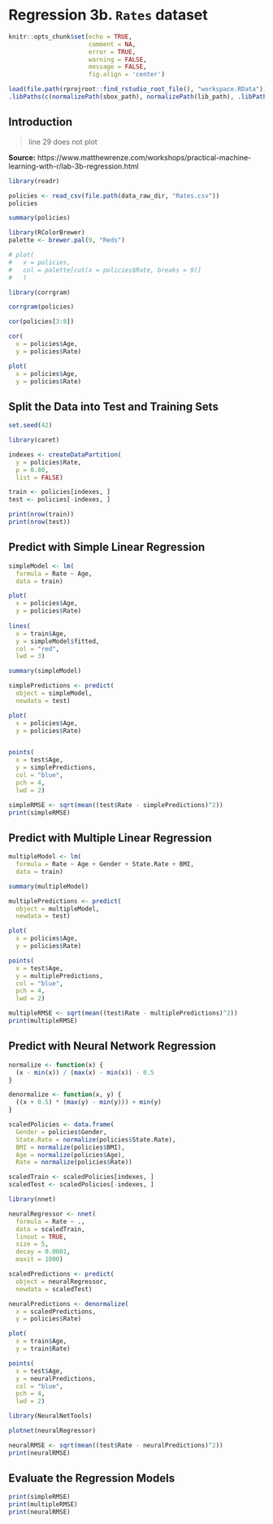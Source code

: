# Regression 3b. `Rates` dataset

```r
knitr::opts_chunk$set(echo = TRUE, 
                      comment = NA, 
                      error = TRUE, 
                      warning = FALSE, 
                      message = FALSE, 
                      fig.align = 'center')
```

```r
load(file.path(rprojroot::find_rstudio_root_file(), "workspace.RData"))
.libPaths(c(normalizePath(sbox_path), normalizePath(lib_path), .libPaths()))
```

## Introduction

> line 29 does not plot

**Source:** https://www.matthewrenze.com/workshops/practical-machine-learning-with-r/lab-3b-regression.html

```r
library(readr)

policies <- read_csv(file.path(data_raw_dir, "Rates.csv"))
policies
```

```r
summary(policies)
```

```r
library(RColorBrewer)
palette <- brewer.pal(9, "Reds")
```


```r
# plot(
#   x = policies,
#   col = palette[cut(x = policies$Rate, breaks = 9)]
#   )
```

```r
library(corrgram)

corrgram(policies)
```


```r
cor(policies[3:8])
```

```r
cor(
  x = policies$Age, 
  y = policies$Rate)
```

```r
plot(
  x = policies$Age, 
  y = policies$Rate)
```

## Split the Data into Test and Training Sets

```r
set.seed(42)

```


```r
library(caret)

indexes <- createDataPartition(
  y = policies$Rate,
  p = 0.80,
  list = FALSE)

train <- policies[indexes, ]
test <- policies[-indexes, ]

```

```r
print(nrow(train))
print(nrow(test))
```

## Predict with Simple Linear Regression

```r
simpleModel <- lm(
  formula = Rate ~ Age,
  data = train)
```

```r
plot(
  x = policies$Age, 
  y = policies$Rate)
  
lines(
  x = train$Age,
  y = simpleModel$fitted, 
  col = "red",
  lwd = 3)
```

```r
summary(simpleModel)
```

```r
simplePredictions <- predict(
  object = simpleModel,
  newdata = test)
```

```r
plot(
  x = policies$Age, 
  y = policies$Rate)


points(
  x = test$Age,
  y = simplePredictions,
  col = "blue",
  pch = 4,
  lwd = 2)
```

```r
simpleRMSE <- sqrt(mean((test$Rate - simplePredictions)^2))
print(simpleRMSE)
```

## Predict with Multiple Linear Regression

```r
multipleModel <- lm(
  formula = Rate ~ Age + Gender + State.Rate + BMI,
  data = train)
```

```r
summary(multipleModel)
```

```r
multiplePredictions <- predict(
  object = multipleModel,
  newdata = test)
```

```r
plot(
  x = policies$Age, 
  y = policies$Rate)

points(
  x = test$Age,
  y = multiplePredictions,
  col = "blue",
  pch = 4,
  lwd = 2)
```

```r
multipleRMSE <- sqrt(mean((test$Rate - multiplePredictions)^2))
print(multipleRMSE)
```

## Predict with Neural Network Regression

```r
normalize <- function(x) {
  (x - min(x)) / (max(x) - min(x)) - 0.5
}
```

```r
denormalize <- function(x, y) {
  ((x + 0.5) * (max(y) - min(y))) + min(y)
}
```

```r
scaledPolicies <- data.frame(
  Gender = policies$Gender,
  State.Rate = normalize(policies$State.Rate),
  BMI = normalize(policies$BMI),
  Age = normalize(policies$Age),
  Rate = normalize(policies$Rate))
```

```r
scaledTrain <- scaledPolicies[indexes, ]
scaledTest <- scaledPolicies[-indexes, ]

```

```r
library(nnet)

neuralRegressor <- nnet(
  formula = Rate ~ .,
  data = scaledTrain,
  linout = TRUE,
  size = 5,
  decay = 0.0001,
  maxit = 1000)
```

```r
scaledPredictions <- predict(
  object = neuralRegressor, 
  newdata = scaledTest)
```

```r
neuralPredictions <- denormalize(
  x = scaledPredictions, 
  y = policies$Rate)
```

```r
plot(
  x = train$Age, 
  y = train$Rate)

points(
  x = test$Age,
  y = neuralPredictions,
  col = "blue",
  pch = 4,
  lwd = 2)
```

```r
library(NeuralNetTools)

plotnet(neuralRegressor)
```

```r
neuralRMSE <- sqrt(mean((test$Rate - neuralPredictions)^2))
print(neuralRMSE)
```

## Evaluate the Regression Models

```r
print(simpleRMSE)
print(multipleRMSE)
print(neuralRMSE)
```
